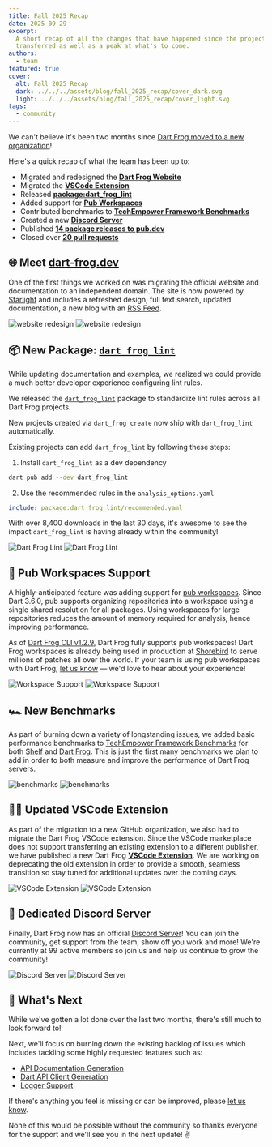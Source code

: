 ```yaml
---
title: Fall 2025 Recap
date: 2025-09-29
excerpt:
  A short recap of all the changes that have happened since the project was
  transferred as well as a peak at what's to come.
authors:
  - team
featured: true
cover:
  alt: Fall 2025 Recap
  dark: ../../../assets/blog/fall_2025_recap/cover_dark.svg
  light: ../../../assets/blog/fall_2025_recap/cover_light.svg
tags:
  - community
---
```








We can't believe it's been two months since
[Dart Frog moved to a new organization](/blog/future-of-dart-frog)!

Here's a quick recap of what the team has been up to:

- Migrated and redesigned the [**Dart Frog Website**](https://dart-frog.dev)
- Migrated the
  [**VSCode Extension**](https://marketplace.visualstudio.com/items?itemName=DartFrog.dart-frog-dev)
- Released [**package:dart_frog_lint**](https://pub.dev/packages/dart_frog_lint)
- Added support for
  [**Pub Workspaces**](https://github.com/dart-frog-dev/dart_frog/pull/1825)
- Contributed benchmarks to
  [**TechEmpower Framework Benchmarks**](https://github.com/TechEmpower/FrameworkBenchmarks/pull/10048)
- Created a new [**Discord Server**](https://dart-frog.dev/discord)
- Published
  [**14 package releases to pub.dev**](https://pub.dev/publishers/dart-frog.dev/packages)
- Closed over
  [**20 pull requests**](https://github.com/dart-frog-dev/dart_frog/pulls?q=is%3Apr+is%3Aclosed)

## 🌐 Meet [dart-frog.dev](https://dart-frog.dev)

One of the first things we worked on was migrating the official website and
documentation to an independent domain. The site is now powered by
[Starlight](https://starlight.astro.build) and includes a refreshed design, full
text search, updated documentation, a new blog with an
[RSS Feed](/blog/rss.xml).

<Image
	class="light:sl-hidden"
	src={websiteRedesignDark}
	alt="website redesign"
/>
<Image
	class="dark:sl-hidden"
	src={websiteRedesignLight}
	alt="website redesign"
/>

## 📦 New Package: [`dart_frog_lint`](https://pub.dev/packages/dart_frog_lint)

While updating documentation and examples, we realized we could provide a much
better developer experience configuring lint rules.

We released the [`dart_frog_lint`](https://pub.dev/packages/dart_frog_lint)
package to standardize lint rules across all Dart Frog projects.

New projects created via `dart_frog create` now ship with `dart_frog_lint`
automatically.

Existing projects can add `dart_frog_lint` by following these steps:

1. Install `dart_frog_lint` as a dev dependency

```sh
dart pub add --dev dart_frog_lint
```

2. Use the recommended rules in the `analysis_options.yaml`

```yaml
include: package:dart_frog_lint/recommended.yaml
```

With over 8,400 downloads in the last 30 days, it's awesome to see the impact
`dart_frog_lint` is having already within the community!

<Image class="light:sl-hidden" src={lintDark} alt="Dart Frog Lint" />
<Image class="dark:sl-hidden" src={lintLight} alt="Dart Frog Lint" />

## 🎯 Pub Workspaces Support

A highly-anticipated feature was adding support for
[pub workspaces](https://dart.dev/tools/pub/workspaces). Since Dart 3.6.0, pub
supports organizing repositories into a workspace using a single shared
resolution for all packages. Using workspaces for large repositories reduces the
amount of memory required for analysis, hence improving performance.

As of
[Dart Frog CLI v1.2.9](https://github.com/dart-frog-dev/dart_frog/pull/1825),
Dart Frog fully supports pub workspaces! Dart Frog workspaces is already being
used in production at [Shorebird](https://shorebird.dev) to serve millions of
patches all over the world. If your team is using pub workspaces with Dart Frog,
[let us know](https://dart-frog.dev/discord) — we'd love to hear about your
experience!

<Image class="light:sl-hidden" src={workspacesDark} alt="Workspace Support" />
<Image class="dark:sl-hidden" src={workspacesLight} alt="Workspace Support" />

## 🏎️ New Benchmarks

As part of burning down a variety of longstanding issues, we added basic
performance benchmarks to
[TechEmpower Framework Benchmarks](https://www.techempower.com/benchmarks/#section=data-r23)
for both [Shelf](https://github.com/TechEmpower/FrameworkBenchmarks/pull/10025)
and [Dart Frog](https://github.com/TechEmpower/FrameworkBenchmarks/pull/10048).
This is just the first many benchmarks we plan to add in order to both measure
and improve the performance of Dart Frog servers.

<Image class="light:sl-hidden" src={benchmarksDark} alt="benchmarks" />
<Image class="dark:sl-hidden" src={benchmarksLight} alt="benchmarks" />

## 🧑‍💻 Updated VSCode Extension

As part of the migration to a new GitHub organization, we also had to migrate
the Dart Frog VSCode extension. Since the VSCode marketplace does not support
transferring an existing extension to a different publisher, we have published a
new Dart Frog
[**VSCode Extension**](https://marketplace.visualstudio.com/items?itemName=DartFrog.dart-frog-dev).
We are working on deprecating the old extension in order to provide a smooth,
seamless transition so stay tuned for additional updates over the coming days.

<Image class="light:sl-hidden" src={vscodeDark} alt="VSCode Extension" />
<Image class="dark:sl-hidden" src={vscodeLight} alt="VSCode Extension" />

## 💬 Dedicated Discord Server

Finally, Dart Frog now has an official
[Discord Server](https://dart-frog.dev/discord)! You can join the community, get
support from the team, show off you work and more! We're currently at 99 active
members so join us and help us continue to grow the community!

<Image class="light:sl-hidden" src={discordDark} alt="Discord Server" />
<Image class="dark:sl-hidden" src={discordLight} alt="Discord Server" />

## 👀 What's Next

While we've gotten a lot done over the last two months, there's still much to
look forward to!

Next, we'll focus on burning down the existing backlog of issues which includes
tackling some highly requested features such as:

- [API Documentation Generation](https://github.com/dart-frog-dev/dart_frog/issues/152)
- [Dart API Client Generation](https://github.com/dart-frog-dev/dart_frog/issues/151)
- [Logger Support](https://github.com/dart-frog-dev/dart_frog/issues/153)

If there's anything you feel is missing or can be improved, please
[let us know](https://github.com/dart-frog-dev/dart_frog/issues/new).

None of this would be possible without the community so thanks everyone for the
support and we'll see you in the next update! ✌️
